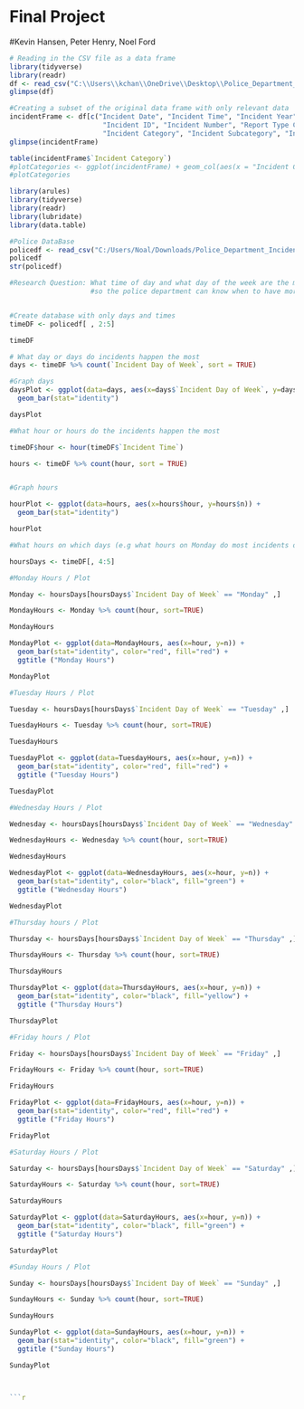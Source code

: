 # Final Project
#Kevin Hansen, Peter Henry, Noel Ford

```{r}
# Reading in the CSV file as a data frame
library(tidyverse)
library(readr)
df <- read_csv("C:\\Users\\kchan\\OneDrive\\Desktop\\Police_Department_Incident_Reports__2018_to_Present_20240208.csv")
glimpse(df)
```

```{r}
#Creating a subset of the original data frame with only relevant data
incidentFrame <- df[c("Incident Date", "Incident Time", "Incident Year", "Incident Day of Week",
                       "Incident ID", "Incident Number", "Report Type Code", "Report Type Description", "Incident Code",
                       "Incident Category", "Incident Subcategory", "Incident Description", "Police District")]
glimpse(incidentFrame)

```

```{r}
table(incidentFrame$`Incident Category`)
#plotCategories <- ggplot(incidentFrame) + geom_col(aes(x = "Incident Category"), y = count("Incident Category"))
#plotCategories
```

```{r}
library(arules)
library(tidyverse)
library(readr)
library(lubridate)
library(data.table)

#Police DataBase
policedf <- read_csv("C:/Users/Noal/Downloads/Police_Department_Incident_Reports__2018_to_Present_20240208.csv")
policedf
str(policedf)

#Research Question: What time of day and what day of the week are the most incedent reports reported 
                    #so the police department can know when to have more or less officers on duty? 


#Create database with only days and times
timeDF <- policedf[ , 2:5] 

timeDF

# What day or days do incidents happen the most
days <- timeDF %>% count(`Incident Day of Week`, sort = TRUE)

#Graph days
daysPlot <- ggplot(data=days, aes(x=days$`Incident Day of Week`, y=days$n)) +
  geom_bar(stat="identity")

daysPlot

#What hour or hours do the incidents happen the most

timeDF$hour <- hour(timeDF$`Incident Time`)

hours <- timeDF %>% count(hour, sort = TRUE)


#Graph hours

hourPlot <- ggplot(data=hours, aes(x=hours$hour, y=hours$n)) +
  geom_bar(stat="identity")

hourPlot

#What hours on which days (e.g what hours on Monday do most incidents occur?)

hoursDays <- timeDF[, 4:5]

#Monday Hours / Plot

Monday <- hoursDays[hoursDays$`Incident Day of Week` == "Monday" ,]

MondayHours <- Monday %>% count(hour, sort=TRUE)

MondayHours

MondayPlot <- ggplot(data=MondayHours, aes(x=hour, y=n)) +
  geom_bar(stat="identity", color="red", fill="red") + 
  ggtitle ("Monday Hours")

MondayPlot

#Tuesday Hours / Plot

Tuesday <- hoursDays[hoursDays$`Incident Day of Week` == "Tuesday" ,]

TuesdayHours <- Tuesday %>% count(hour, sort=TRUE)

TuesdayHours

TuesdayPlot <- ggplot(data=TuesdayHours, aes(x=hour, y=n)) +
  geom_bar(stat="identity", color="red", fill="red") + 
  ggtitle ("Tuesday Hours")

TuesdayPlot

#Wednesday Hours / Plot

Wednesday <- hoursDays[hoursDays$`Incident Day of Week` == "Wednesday" ,]

WednesdayHours <- Wednesday %>% count(hour, sort=TRUE)

WednesdayHours

WednesdayPlot <- ggplot(data=WednesdayHours, aes(x=hour, y=n)) +
  geom_bar(stat="identity", color="black", fill="green") + 
  ggtitle ("Wednesday Hours")

WednesdayPlot

#Thursday hours / Plot

Thursday <- hoursDays[hoursDays$`Incident Day of Week` == "Thursday" ,]

ThursdayHours <- Thursday %>% count(hour, sort=TRUE)

ThursdayHours

ThursdayPlot <- ggplot(data=ThursdayHours, aes(x=hour, y=n)) +
  geom_bar(stat="identity", color="black", fill="yellow") + 
  ggtitle ("Thursday Hours")

ThursdayPlot

#Friday hours / Plot

Friday <- hoursDays[hoursDays$`Incident Day of Week` == "Friday" ,]

FridayHours <- Friday %>% count(hour, sort=TRUE)

FridayHours

FridayPlot <- ggplot(data=FridayHours, aes(x=hour, y=n)) +
  geom_bar(stat="identity", color="red", fill="red") + 
  ggtitle ("Friday Hours")

FridayPlot

#Saturday Hours / Plot

Saturday <- hoursDays[hoursDays$`Incident Day of Week` == "Saturday" ,]

SaturdayHours <- Saturday %>% count(hour, sort=TRUE)

SaturdayHours

SaturdayPlot <- ggplot(data=SaturdayHours, aes(x=hour, y=n)) +
  geom_bar(stat="identity", color="black", fill="green") + 
  ggtitle ("Saturday Hours")

SaturdayPlot

#Sunday Hours / Plot

Sunday <- hoursDays[hoursDays$`Incident Day of Week` == "Sunday" ,]

SundayHours <- Sunday %>% count(hour, sort=TRUE)

SundayHours

SundayPlot <- ggplot(data=SundayHours, aes(x=hour, y=n)) +
  geom_bar(stat="identity", color="black", fill="green") + 
  ggtitle ("Sunday Hours")

SundayPlot



```{r}

```
